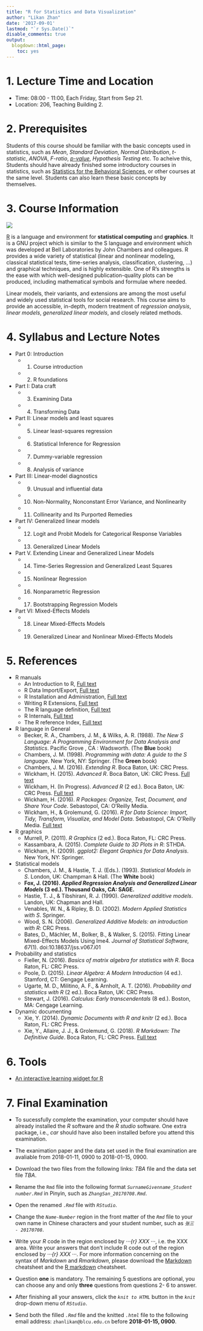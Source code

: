 ```yaml
---
title: "R for Statistics and Data Visualization"
author: "Likan Zhan"
date: '2017-09-01'
lastmod: "`r Sys.Date()`"
disable_comments: true
output:
  blogdown::html_page:
    toc: yes
---
```

# 1. Lecture Time and Location

- Time: 08:00 - 11:00, Each Friday, Start from Sep 21.
- Location: 206, Teaching Building 2.

# 2. Prerequisites

Students of this course should be familiar with the basic concepts used in statistics, such as *Mean*, *Standard Deviation*, *Normal Distribution*, *t-statistic*, *ANOVA*, *F-ratio*, [*p-value*](https://likan.info/cn/post/2017-08-11-p-values-bayes-factor/), *Hypothesis Testing* etc. To acheive this, Students should have already finished some introductory courses in statistics, such as [Statistics for the Behavioral Sciences](/en/teach/Statistics-for-the-Behavioral-Sciences/), or other courses at the same level. Students can also learn these basic concepts by themselves.

# 3. Course Information

![](TB1.jpg)

[R](https://cran.r-project.org) is a language and environment for **statistical computing** and **graphics**. It is a GNU project which is similar to the S language and environment which was developed at Bell Laboratories by John Chambers and colleagues. R provides a wide variety of statistical (linear and nonlinear modeling, classical statistical tests, time-series analysis, classification, clustering, …) and graphical techniques, and is highly extensible. One of R's strengths is the ease with which well-designed publication-quality plots can be produced, including mathematical symbols and formulae where needed.

Linear models, their variants, and extensions are among the most useful and widely used statistical tools for social research. This course aims to provide an accessible, in-depth, modern treatment of *regression analysis*, *linear models*, *generalized linear models*, and closely related methods.

# 4. Syllabus and Lecture Notes

- Part 0: Introduction
    - 01. Course introduction [<i class="fa fa-download" style="font-size:1em"></i>](https://appendix.likan.info/R-for-Statistics-Data-Visualization/2018_CH_01.pdf)
    - 02. R foundations
- Part I: Data craft
    - 03. Examining Data
    - 04. Transforming Data
- Part II: Linear models and least squares
    - 05. Linear least-squares regression
    - 06. Statistical Inference for Regression
    - 07. Dummy-variable regression
    - 08. Analysis of variance
- Part III: Linear-model diagnostics
    - 09. Unusual and influential data
    - 10. Non-Normality, Nonconstant Error Variance, and Nonlinearity
    - 11. Collinearity and Its Purported Remedies
- Part IV: Generalized linear models
    - 12. Logit and Probit Models for Categorical Response Variables
    - 13. Generalized Linear Models
- Part V. Extending Linear and Generalized Linear Models
    - 14. Time-Series Regression and Generalized Least Squares
    - 15. Nonlinear Regression
    - 16. Nonparametric Regression
    - 17. Bootstrapping Regression Models
- Part VI: Mixed-Effects Models
    - 18. Linear Mixed-Effects Models
    - 19. Generalized Linear and Nonlinear Mixed-Effects Models

# 5. References

- R manuals
    - An Introduction to R, [Full text](https://cran.r-project.org/doc/manuals/r-release/R-intro.pdf)
    - R Data Import/Export, [Full text](https://cran.r-project.org/doc/manuals/r-release/R-data.pdf)
    - R Installation and Administration, [Full text](https://cran.r-project.org/doc/manuals/r-release/R-admin.pdf)
    - Writing R Extensions, [Full text](https://cran.r-project.org/doc/manuals/r-release/R-exts.pdf)
    - The R language definition, [Full text](https://cran.r-project.org/doc/manuals/r-release/R-lang.pdf)
    - R Internals, [Full text](https://cran.r-project.org/doc/manuals/r-release/R-ints.pdf)
    - The R reference Index, [Full text](https://cran.r-project.org/doc/manuals/r-release/fullrefman.pdf)

- R language in General
    - Becker, R. A., Chambers, J. M., & Wilks, A. R. (1988). *The New S Language: A Programming Environment for Data Analysis and Statistics*. Pacific Grove , CA : Wadsworth. (The **Blue** book)
    - Chambers, J. M. (1998). *Programming with data: A guide to the S language*. New York, NY: Springer. (The **Green** book)
    - Chambers, J. M. (2016). *Extending R*. Boca Baton, UK: CRC Press.
    - Wickham, H. (2015). *Advanced R*. Boca Baton, UK: CRC Press. [Full text](http://adv-r.had.co.nz)
    - Wickham, H. (In Progress). *Advanced R* (2 ed.). Boca Baton, UK: CRC Press. [Full text](https://adv-r.hadley.nz)
    - Wickham, H. (2016). *R Packages: Organize, Test, Document, and Share Your Code*. Sebastopol, CA: O'Reilly Media.
    - Wickham, H., & Grolemund, G. (2016). *R for Data Science: Import, Tidy, Transform, Visualize, and Model Data*. Sebastopol, CA: O’Reilly Media. [Full text](http://r4ds.had.co.nz)

- R graphics
    - Murrell, P. (2011). *R Graphics* (2 ed.). Boca Raton, FL: CRC Press.
    - Kassambara, A. (2015). *Complete Guide to 3D Plots in R*: STHDA.
    - Wickham, H. (2009). *ggplot2: Elegant Graphics for Data Analysis*. New York, NY: Springer.

- Statistical models
    - Chambers, J. M., & Hastie, T. J. (Eds.). (1993). *Statistical Models in S*. London, UK: Champman & Hall. (The **White** book)
    - **Fox, J. (2016). *Applied Regression Analysis and Generalized Linear Models* (3 ed.). Thousand Oaks, CA: SAGE.**
    - Hastie, T. J., & Tibshirani, R. J. (1990). *Generalized additive models*. Landon, UK: Chapman and Hall.
    - Venables, W. N., & Ripley, B. D. (2002).  *Modern Applied Statistics with S*. Springer.
    - Wood, S. N. (2006). *Generalized Additive Models: an introduction with R*: CRC Press.
    - Bates, D., Mächler, M., Bolker, B., & Walker, S. (2015). Fitting Linear Mixed-Effects Models Using lme4. *Journal of Statistical Software, 67*(1). doi:10.18637/jss.v067.i01

- Probability and statistics
    - Fieller, N. (2016). *Basics of matrix algebra for statistics with R*. Boca Raton, FL: CRC Press.
    - Poole, D. (2015). *Linear Algebra: A Modern Introduction* (4 ed.). Stamford, CT: Gengage Learning.
    - Ugarte, M. D., Militino, A. F., & Arnholt, A. T. (2016). *Probability and statistics with R* (2 ed.). Boca Raton, UK: CRC Press.
    - Stewart, J. (2016). *Calculus: Early transcendentals* (8 ed.). Boston, MA: Cengage Learning.

- Dynamic documenting
    - Xie, Y. (2014). *Dynamic Documents with R and knitr* (2 ed.). Boca Raton, FL: CRC Press.
    - Xie, Y., Allaire, J. J., & Grolemund, G. (2018). *R Markdown: The Definitive Guide*. Boca Raton, FL: CRC Press. [Full text](https://bookdown.org/yihui/rmarkdown/)

# 6. Tools

  - [An interactive learning widget for R](/en/teach/model_vis_data/InteractiveR/)


# 7. Final Examination

  - To sucessfully complete the examination, your computer should have already installed the *R* software and the *R studio* software. One extra package, i.e., *car* should have also been installed before you attend this examination.

  - The exanimation paper and the data set used in the final examination are avaliable from 2018-01-11, 0900 to 2018-01-15, 0900.

  - Download the two files from the following links: *TBA* file and the data set file *TBA*.

  - Rename the `Rmd` file into the following format *`SurnameGivenname_Student number.Rmd`* in Pinyin, such as *`ZhangSan_20170708.Rmd`*.

  - Open the renamed *`.Rmd`* file with *`RStudio`*.

  - Change the *`Name-Number`* region in the front matter of the *`Rmd`* file to your own name in Chinese characters and your student number, such as *`张三 - 20170708`*.

  - Write your *R* code in the region enclosed by *···{r} XXX ···*, i.e. the XXX area.
    Write your answers that don't include R code out of the region enclosed by *···{r} XXX ···*. For more information concerning on the syntax of *Markdown* and *Rmarkdown*, please download the [Markdown](https://guides.github.com/pdfs/markdown-cheatsheet-online.pdf) cheatsheet and the  [R markdown](https://github.com/rstudio/cheatsheets/raw/master/rmarkdown-2.0.pdf) cheatsheet.

  - Question **one** is mandatory. The remaining 5 questions are optional, you can choose any and only **three** questions from questions 2- 6 to answer.

  - After finishing all your answers, click the *`knit to HTML`* button in the *`knit`* drop-down menu of *`RStudio`*.

  - Send both the filled *`.Rmd`* file and the knitted *`.html`* file to the following email address: `zhanlikan@blcu.edu.cn` before **2018-01-15, 0900**.
